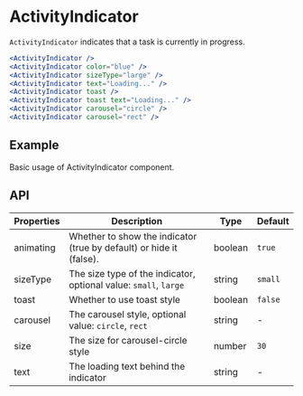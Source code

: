# ActivityIndicator

`ActivityIndicator` indicates that a task is currently in progress.

```jsx
<ActivityIndicator />
<ActivityIndicator color="blue" />
<ActivityIndicator sizeType="large" />
<ActivityIndicator text="Loading..." />
<ActivityIndicator toast />
<ActivityIndicator toast text="Loading..." />
<ActivityIndicator carousel="circle" />
<ActivityIndicator carousel="rect" />
```

## Example

Basic usage of ActivityIndicator component.

<Demo src="../../components/activity-indicator/demo/Example.tsx" />

## API

Properties | Description | Type | Default
-----------|------------|------|--------
| animating | Whether to show the indicator (true by default) or hide it (false). | boolean | `true` |
| sizeType | The size type of the indicator, optional value: `small`, `large` | string | `small` |
| toast | Whether to use toast style | boolean | `false` |
| carousel | The carousel style, optional value: `circle`, `rect` | string | - |
| size | The size for carousel-circle style | number | `30` |
| text | The loading text behind the indicator | string | - |
